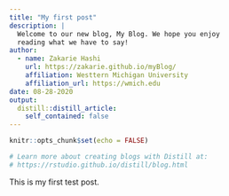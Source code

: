 ```yaml
---
title: "My first post"
description: |
  Welcome to our new blog, My Blog. We hope you enjoy 
  reading what we have to say!
author:
  - name: Zakarie Hashi 
    url: https://zakarie.github.io/myBlog/
    affiliation: Westtern Michigan University
    affiliation_url: https://wmich.edu
date: 08-28-2020
output:
  distill::distill_article:
    self_contained: false
---
```


```r
knitr::opts_chunk$set(echo = FALSE)

# Learn more about creating blogs with Distill at:
# https://rstudio.github.io/distill/blog.html

```

This is my first test post.

